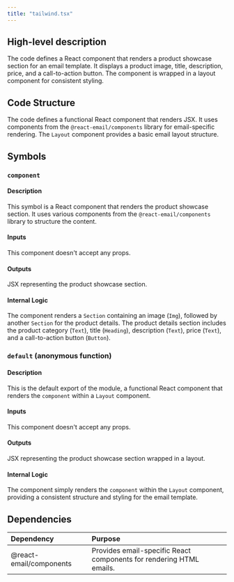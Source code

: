 ```yaml
---
title: "tailwind.tsx"
---
```


## High-level description
The code defines a React component that renders a product showcase section for an email template. It displays a product image, title, description, price, and a call-to-action button. The component is wrapped in a layout component for consistent styling.

## Code Structure
The code defines a functional React component that renders JSX. It uses components from the `@react-email/components` library for email-specific rendering. The `Layout` component provides a basic email layout structure.

## Symbols

### `component`
#### Description
This symbol is a React component that renders the product showcase section. It uses various components from the `@react-email/components` library to structure the content.

#### Inputs
This component doesn't accept any props.

#### Outputs
JSX representing the product showcase section.

#### Internal Logic
The component renders a `Section` containing an image (`Img`), followed by another `Section` for the product details. The product details section includes the product category (`Text`), title (`Heading`), description (`Text`), price (`Text`), and a call-to-action button (`Button`).

### `default` (anonymous function)
#### Description
This is the default export of the module, a functional React component that renders the `component` within a `Layout` component.

#### Inputs
This component doesn't accept any props.

#### Outputs
JSX representing the product showcase section wrapped in a layout.

#### Internal Logic
The component simply renders the `component` within the `Layout` component, providing a consistent structure and styling for the email template.

## Dependencies
| Dependency | Purpose |
|:-----------|:--------|
| @react-email/components | Provides email-specific React components for rendering HTML emails. |

